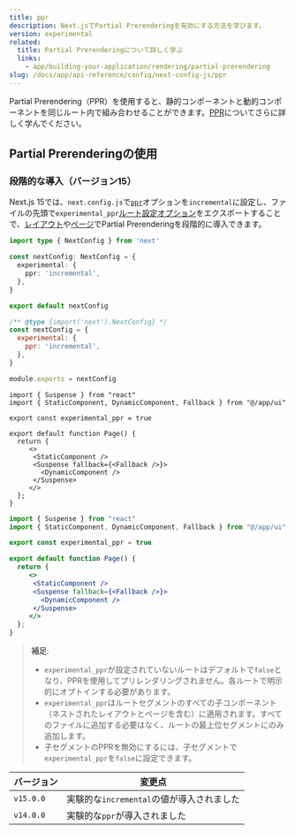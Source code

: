 ```yaml
---
title: ppr
description: Next.jsでPartial Prerenderingを有効にする方法を学びます。
version: experimental
related:
  title: Partial Prerenderingについて詳しく学ぶ
  links:
    - app/building-your-application/rendering/partial-prerendering
slug: /docs/app/api-reference/config/next-config-js/ppr
---
```


Partial Prerendering（PPR）を使用すると、静的コンポーネントと動的コンポーネントを同じルート内で組み合わせることができます。[PPR](/docs/app/building-your-application/rendering/partial-prerendering)についてさらに詳しく学んでください。

## Partial Prerenderingの使用

### 段階的な導入（バージョン15）

Next.js 15では、`next.config.js`で[`ppr`](/docs/app/api-reference/config/next-config-js/ppr)オプションを`incremental`に設定し、ファイルの先頭で`experimental_ppr`[ルート設定オプション](/docs/app/api-reference/file-conventions/route-segment-config)をエクスポートすることで、[レイアウト](/docs/app/building-your-application/routing/layouts-and-templates)や[ページ](/docs/app/api-reference/file-conventions/page)でPartial Prerenderingを段階的に導入できます。

```ts filename="next.config.ts" switcher
import type { NextConfig } from 'next'

const nextConfig: NextConfig = {
  experimental: {
    ppr: 'incremental',
  },
}

export default nextConfig
```

```js filename="next.config.js" switcher
/** @type {import('next').NextConfig} */
const nextConfig = {
  experimental: {
    ppr: 'incremental',
  },
}

module.exports = nextConfig
```

```tsx filename="app/page.tsx" switcher
import { Suspense } from "react"
import { StaticComponent, DynamicComponent, Fallback } from "@/app/ui"

export const experimental_ppr = true

export default function Page() {
  return {
     <>
      <StaticComponent />
      <Suspense fallback={<Fallback />}>
        <DynamicComponent />
      </Suspense>
     </>
  };
}
```

```jsx filename="app/page.js" switcher
import { Suspense } from "react"
import { StaticComponent, DynamicComponent, Fallback } from "@/app/ui"

export const experimental_ppr = true

export default function Page() {
  return {
     <>
      <StaticComponent />
      <Suspense fallback={<Fallback />}>
        <DynamicComponent />
      </Suspense>
     </>
  };
}
```

> **補足**:
>
> - `experimental_ppr`が設定されていないルートはデフォルトで`false`となり、PPRを使用してプリレンダリングされません。各ルートで明示的にオプトインする必要があります。
> - `experimental_ppr`はルートセグメントのすべての子コンポーネント（ネストされたレイアウトとページを含む）に適用されます。すべてのファイルに追加する必要はなく、ルートの最上位セグメントにのみ追加します。
> - 子セグメントのPPRを無効にするには、子セグメントで`experimental_ppr`を`false`に設定できます。

| バージョン   | 変更点                                     |
| --------- | ------------------------------------------- |
| `v15.0.0` | 実験的な`incremental`の値が導入されました |
| `v14.0.0` | 実験的な`ppr`が導入されました              |
